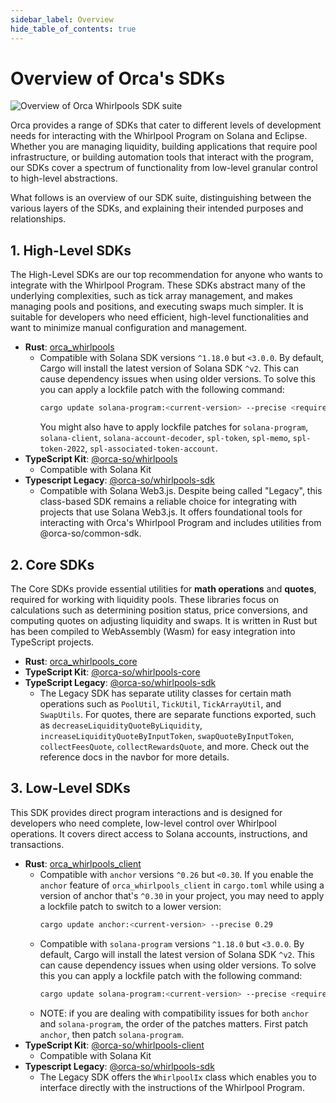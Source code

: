 ```yaml
---
sidebar_label: Overview
hide_table_of_contents: true
---
```


# Overview of Orca's SDKs

![Overview of Orca Whirlpools SDK suite](../../static/img/01-Welcome/orca-sdks-overview.png)

Orca provides a range of SDKs that cater to different levels of development needs for interacting with the Whirlpool Program on Solana and Eclipse. Whether you are managing liquidity, building applications that require pool infrastructure, or building automation tools that interact with the program, our SDKs cover a spectrum of functionality from low-level granular control to high-level abstractions.

What follows is an overview of our SDK suite, distinguishing between the various layers of the SDKs, and explaining their intended purposes and relationships.

## 1. High-Level SDKs

The High-Level SDKs are our top recommendation for anyone who wants to integrate with the Whirlpool Program. These SDKs abstract many of the underlying complexities, such as tick array management, and makes managing pools and positions, and executing swaps much simpler. It is suitable for developers who need efficient, high-level functionalities and want to minimize manual configuration and management.

- **Rust**: [orca_whirlpools](https://crates.io/crates/orca_whirlpools)
  - Compatible with Solana SDK versions `^1.18.0` but `<3.0.0`. By default, Cargo will install the latest version of Solana SDK `^v2`. This can cause dependency issues when using older versions. To solve this you can apply a lockfile patch with the following command:
    ```bash
    cargo update solana-program:<current-version> --precise <required-version>
    ```
    You might also have to apply lockfile patches for `solana-program`, `solana-client`, `solana-account-decoder`, `spl-token`, `spl-memo`, `spl-token-2022`, `spl-associated-token-account`.
- **TypeScript Kit**: [@orca-so/whirlpools](https://www.npmjs.com/package/@orca-so/whirlpools)
  - Compatible with Solana Kit
- **Typescript Legacy**: [@orca-so/whirlpools-sdk](https://www.npmjs.com/package/@orca-so/whirlpools-sdk)
  - Compatible with Solana Web3.js. Despite being called "Legacy", this class-based SDK remains a reliable choice for integrating with projects that use Solana Web3.js. It offers foundational tools for interacting with Orca's Whirlpool Program and includes utilities from @orca-so/common-sdk.

## 2. Core SDKs

The Core SDKs provide essential utilities for **math operations** and **quotes**, required for working with liquidity pools. These libraries focus on calculations such as determining position status, price conversions, and computing quotes on adjusting liquidity and swaps. It is written in Rust but has been compiled to WebAssembly (Wasm) for easy integration into TypeScript projects.

- **Rust**: [orca_whirlpools_core](https://crates.io/crates/orca_whirlpools_core)
- **TypeScript Kit**: [@orca-so/whirlpools-core](https://www.npmjs.com/package/@orca-so/whirlpools-core)
- **TypeScript Legacy**: [@orca-so/whirlpools-sdk](https://www.npmjs.com/package/@orca-so/whirlpools-sdk)
  - The Legacy SDK has separate utility classes for certain math operations such as `PoolUtil`, `TickUtil`, `TickArrayUtil`, and `SwapUtils`. For quotes, there are separate functions exported, such as `decreaseLiquidityQuoteByLiquidity`, `increaseLiquidityQuoteByInputToken`, `swapQuoteByInputToken`, `collectFeesQuote`, `collectRewardsQuote`, and more. Check out the reference docs in the navbor for more details.

## 3. Low-Level SDKs

This SDK provides direct program interactions and is designed for developers who need complete, low-level control over Whirlpool operations. It covers direct access to Solana accounts, instructions, and transactions.

- **Rust**: [orca_whirlpools_client](https://crates.io/crates/orca_whirlpools_client)
  - Compatible with `anchor` versions `^0.26` but `<0.30`. If you enable the `anchor` feature of `orca_whirlpools_client` in `cargo.toml` while using a version of anchor that's `^0.30` in your project, you may need to apply a lockfile patch to switch to a lower version:
    ```bash
    cargo update anchor:<current-version> --precise 0.29
    ```
  - Compatible with `solana-program` versions `^1.18.0` but `<3.0.0`. By default, Cargo will install the latest version of Solana SDK `^v2`. This can cause dependency issues when using older versions. To solve this you can apply a lockfile patch with the following command:
    ```bash
    cargo update solana-program:<current-version> --precise <required-version>
    ```
  - NOTE: if you are dealing with compatibility issues for both `anchor` and `solana-program`, the order of the patches matters. First patch `anchor`, then patch `solana-program`.
- **TypeScript Kit**: [@orca-so/whirlpools-client](https://www.npmjs.com/package/@orca-so/whirlpools-client)
  - Compatible with Solana Kit
- **Typescript Legacy**: [@orca-so/whirlpools-sdk](https://www.npmjs.com/package/@orca-so/whirlpools-sdk)
  - The Legacy SDK offers the `WhirlpoolIx` class which enables you to interface directly with the instructions of the Whirlpool Program.
